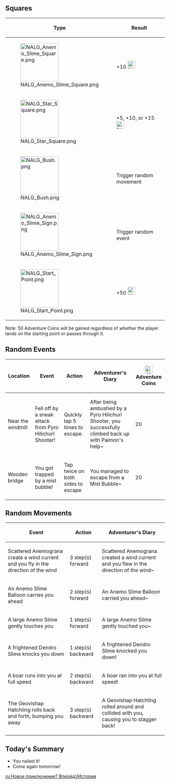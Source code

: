 {{EventTabs}}

==Squares==
{|class="article-table"
!Type
!Result
|-
|[[File:NALG Anemo Slime Square.png|120px]]
| +10 [[File:NALG Adventure Coin.png|25px]]
|-
|[[File:NALG Star Square.png|120px]]
| +5, +10, or +15 [[File:NALG Adventure Coin.png|25px]]
|-
|[[File:NALG Bush.png|120px]]
|Trigger random movement
|-
|[[File:NALG Anemo Slime Sign.png|120px]]
|Trigger random event
|-
|[[File:NALG Start Point.png|120px]]
| +50 [[File:NALG Adventure Coin.png|25px]]
|}
Note: 50 Adventure Coins will be gained regardless of whether the player lands on the starting point or passes through it.

==Random Events==
{|class="article-table tdc5"
!Location
!Event
!Action
!Adventurer's Diary
![[File:NALG Adventure Coin.png|25px]] Adventure Coins
|-
|Near the windmill
|Fell off by a sneak attack from Pyro Hilichurl Shooter!
|Quickly tap 5 times to escape.
|After being ambushed by a Pyro Hilichurl Shooter, you successfully climbed back up with Paimon's help~
|20
|-
|Wooden bridge
|You got trapped by a mist bubble!
|Tap twice on both sides to escape{{sic|<!--no punctuation-->|hide=1}}
|You managed to escape from a Mist Bubble~
|20
|}

==Random Movements==
{|class="article-table"
!Event
!Action
!Adventurer's Diary
|-
|Scattered Anemograna create a wind current and you fly in the direction of the wind
|3 step(s) forward
|Scattered Anemograna created a wind current and you flew in the direction of the wind~
|-
|An Anemo Slime Balloon carries you ahead
|2 step(s) forward
|An Anemo Slime Balloon carried you ahead~
|-
|A large Anemo Slime gently touches you
|1 step(s) forward
|A large Anemo Slime gently touched you~
|-
|A frightened Dendro Slime knocks you down
|1 step(s) backward
|A frightened Dendro Slime knocked you down!
|-
|A boar runs into you at full speed
|2 step(s) backward
|A boar ran into you at full speed!
|-
|The Geovishap Hatchling rolls back and forth, bumping you away
|3 step(s) backward
|A Geovishap Hatchling rolled around and collided with you, causing you to stagger back!
|}

==Today's Summary==
*You nailed it!
*Come again tomorrow!

[[ru:Новое приключение? Вперёд!/История]]